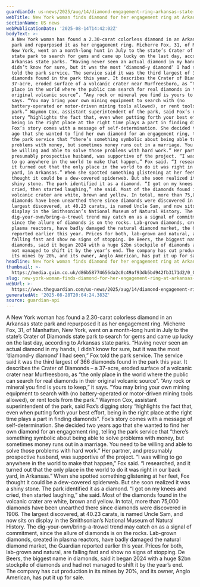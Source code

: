 ```yaml
---
guardianId: us-news/2025/aug/14/diamond-engagement-ring-arkansas-state-park
webTitle: New York woman finds diamond for her engagement ring at Arkansas state park
sectionName: US news
webPublicationDate: '2025-08-14T14:42:02Z'
bodyText: >-
  A New York woman has found a 2.30-carat colorless diamond in an Arkansas state
  park and repurposed it as her engagement ring. Micherre Fox, 31, of Manhattan,
  New York, went on a month-long hunt in July to the state’s Crater of Diamonds
  state park to search for gems and came up lucky on the last day, according to
  Arkansas state parks. “Having never seen an actual diamond in my hands, I
  didn’t know for sure, but it was the most ‘diamond-y diamond’ I had seen,” Fox
  told the park service. The service said it was the third largest of 366
  diamonds found in the park this year. It describes the Crater of Diamonds – a
  37-acre, eroded surface of a volcanic crater near Murfreesboro, as “the only
  place in the world where the public can search for real diamonds in their
  original volcanic source”. “Any rock or mineral you find is yours to keep,” it
  says. “You may bring your own mining equipment to search with (no
  battery-operated or motor-driven mining tools allowed), or rent tools from the
  park.” Waymon Cox, assistant superintendent of the park, said Fox’s digging
  story “highlights the fact that, even when putting forth your best effort,
  being in the right place at the right time plays a part in finding diamonds”.
  Fox’s story comes with a message of self-determination. She decided two years
  ago that she wanted to find her own diamond for an engagement ring, telling
  the park service that “there’s something symbolic about being able to solve
  problems with money, but sometimes money runs out in a marriage. You need to
  be willing and able to solve those problems with hard work.” Her partner, and
  presumably prospective husband, was supportive of the project. “I was willing
  to go anywhere in the world to make that happen,” Fox said. “I researched, and
  it turned out that the only place in the world to do it was right in our back
  yard, in Arkansas.” When she spotted something glistening at her feet, Fox
  thought it could be a dew-covered spiderweb. But she soon realized it was a
  shiny stone. The park identified it as a diamond. “I got on my knees and
  cried, then started laughing,” she said. Most of the diamonds found in the
  volcanic crater are white, brown and yellow. In total, more than 75,000
  diamonds have been unearthed there since diamonds were discovered in 1906. The
  largest discovered, at 40.23 carats, is named Uncle Sam, and now sits on
  display in the Smithsonian’s National Museum of Natural History. The
  dig-your-own/bring-a-trowel trend may catch on as a signal of commitment,
  since the allure of diamonds is on the rocks. Lab-grown diamonds, created in
  plasma reactors, have badly damaged the natural diamond market, the Guardian
  reported earlier this year. Prices for both, lab-grown and natural, are
  falling fast and show no signs of stopping. De Beers, the biggest name in
  diamonds, said it began 2024 with a huge $2bn stockpile of diamonds and had
  not managed to shift it by the year’s end. The company has cut production in
  its mines by 20%, and its owner, Anglo American, has put it up for sale.
headline: New York woman finds diamond for her engagement ring at Arkansas state park
thumbnail: >-
  https://media.guim.co.uk/d86b58774656da2c0c49af93db5bd942fb3171d2/0_0_5000_4000/500.jpg
slug: new-york-woman-finds-diamond-for-her-engagement-ring-at-arkansas-state-park
webUrl: >-
  https://www.theguardian.com/us-news/2025/aug/14/diamond-engagement-ring-arkansas-state-park
generatedAt: '2025-08-28T20:04:24.383Z'
source: guardian-api
---
```

A New York woman has found a 2.30-carat colorless diamond in an Arkansas state park and repurposed it as her engagement ring. Micherre Fox, 31, of Manhattan, New York, went on a month-long hunt in July to the state’s Crater of Diamonds state park to search for gems and came up lucky on the last day, according to Arkansas state parks. “Having never seen an actual diamond in my hands, I didn’t know for sure, but it was the most ‘diamond-y diamond’ I had seen,” Fox told the park service. The service said it was the third largest of 366 diamonds found in the park this year. It describes the Crater of Diamonds – a 37-acre, eroded surface of a volcanic crater near Murfreesboro, as “the only place in the world where the public can search for real diamonds in their original volcanic source”. “Any rock or mineral you find is yours to keep,” it says. “You may bring your own mining equipment to search with (no battery-operated or motor-driven mining tools allowed), or rent tools from the park.” Waymon Cox, assistant superintendent of the park, said Fox’s digging story “highlights the fact that, even when putting forth your best effort, being in the right place at the right time plays a part in finding diamonds”. Fox’s story comes with a message of self-determination. She decided two years ago that she wanted to find her own diamond for an engagement ring, telling the park service that “there’s something symbolic about being able to solve problems with money, but sometimes money runs out in a marriage. You need to be willing and able to solve those problems with hard work.” Her partner, and presumably prospective husband, was supportive of the project. “I was willing to go anywhere in the world to make that happen,” Fox said. “I researched, and it turned out that the only place in the world to do it was right in our back yard, in Arkansas.” When she spotted something glistening at her feet, Fox thought it could be a dew-covered spiderweb. But she soon realized it was a shiny stone. The park identified it as a diamond. “I got on my knees and cried, then started laughing,” she said. Most of the diamonds found in the volcanic crater are white, brown and yellow. In total, more than 75,000 diamonds have been unearthed there since diamonds were discovered in 1906. The largest discovered, at 40.23 carats, is named Uncle Sam, and now sits on display in the Smithsonian’s National Museum of Natural History. The dig-your-own/bring-a-trowel trend may catch on as a signal of commitment, since the allure of diamonds is on the rocks. Lab-grown diamonds, created in plasma reactors, have badly damaged the natural diamond market, the Guardian reported earlier this year. Prices for both, lab-grown and natural, are falling fast and show no signs of stopping. De Beers, the biggest name in diamonds, said it began 2024 with a huge $2bn stockpile of diamonds and had not managed to shift it by the year’s end. The company has cut production in its mines by 20%, and its owner, Anglo American, has put it up for sale.
